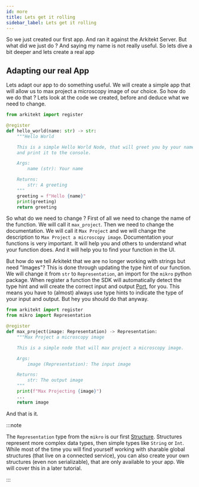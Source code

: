 ```yaml
---
id: more
title: Lets get it rolling
sidebar_label: Lets get it rolling
---
```



So we just created our first app. And ran it against the Arkitekt Server. But what did we just do ? And saying my name is not really
useful. So lets dive a bit deeper and lets create a real app

## Adapting our real App

Lets adapt our app to do something useful. We will create a simple app that will allow us to max project a microscopy image of our
choice. So how do we do that ? Lets look at the code we created, before and deduce what we need to change.

```python
from arkitekt import register

@register
def hello_world(name: str) -> str:
    """Hello World

    This is a simple Hello World Node, that will greet you by your name.
    and print it to the console.

    Args:
        name (str): Your name

    Returns:
        str: A greeting
    """
    greeting = f"Hello {name}"
    print(greeting)
    return greeting
```

So what do we need to change ? First of all we need to change the name of the function. We will call it `max_project`. Then we need to
change the documentation. We will call it `Max Project` and we will change the description to `Max Project a microscopy image`. Documentation 
your functions is very important. It will help you and others to understand what your function does. And it will help you to find your function
in the UI.

But how do we tell Arkitekt that we are no longer working with strings but need "Images"? This is done through updating the type hint of our function. We will change it from `str` to `Representation`,
an import for the `mikro` python package. When  register a function the SDK will automatically detect the type hint and will create the correct input and output [Port](/docs/design/terminology/port), for you.
This means you have to (almost) always use type hints to indicate the type of your input and output. But hey you should do that anyway.


```python
from arkitekt import register
from mikro import Representation

@register
def max_project(image: Representation) -> Representation:
    """Max Project a microscopy image

    This is a simple node that will max project a microscopy image.

    Args:
        image (Representation): The input image

    Returns:
        str: The output image
    """
    print(f"Max Projecting {image}")
    ...
    return image
```

And that is it.

:::note

The `Representation` type from the `mikro` is our first [Structure](/docs/design/terminology/structure). Structures represent more complex data types, then
simple types like `String` or `Int`. While most of the time you will find yourself working with sharable global structures (that live on a connected
service), you can also create your own structures (even non serializable), that are only available to your app. We will cover this in a later tutorial.

:::



